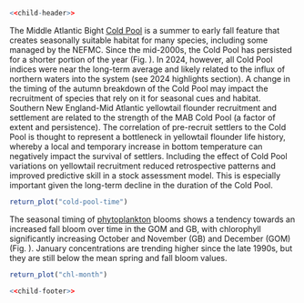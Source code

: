 ```r
<<child-header>>
```

The Middle Atlantic Bight [Cold Pool](https://noaa-edab.github.io/catalog/cold_pool.html) is a summer to early fall feature that creates seasonally suitable habitat for many species, including some managed by the NEFMC. Since the mid-2000s, the Cold Pool has persisted for a shorter portion of the year (Fig. \ref{fig:cold-pool-time}). In 2024, however, all Cold Pool indices were near the long-term average and likely related to the influx of northern waters into the system (see 2024 highlights section). A change in the timing of the autumn breakdown of the Cold Pool may impact the recruitment of species that rely on it for seasonal cues and habitat. Southern New England-Mid Atlantic yellowtail flounder recruitment and settlement are related to the strength of the MAB Cold Pool (a factor of extent and persistence). The correlation of pre-recruit settlers to the Cold Pool is thought to represent a bottleneck in yellowtail flounder life history, whereby a local and temporary increase in bottom temperature can negatively impact the survival of settlers. Including the effect of Cold Pool variations on yellowtail recruitment reduced retrospective patterns and improved predictive skill in a stock assessment model. This is especially important given the long-term decline in the duration of the Cold Pool. 

```r
return_plot("cold-pool-time")
```

The seasonal timing of [phytoplankton](https://noaa-edab.github.io/catalog/chl_pp.html) blooms shows a tendency towards an increased fall bloom over time in the GOM and GB, with chlorophyll significantly increasing October and November (GB) and December (GOM) (Fig. \ref{fig:chl-month}). January concentrations are trending higher since the late 1990s, but they are still below the mean spring and fall bloom values.

```r
return_plot("chl-month")
```

```r
<<child-footer>>
```